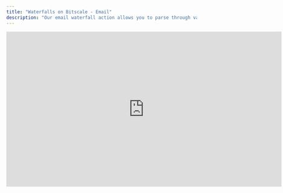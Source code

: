 ```yaml
---
title: "Waterfalls on Bitscale - Email"
description: "Our email waterfall action allows you to parse through various email data providers in and order defined by the user and return the the first email id it retrieves. Furthermore, it also allows the user to allow for only high quality email to be retrieved ny adding a verification layer after each source. Thus, reducing grid redundancy."
---
```


<iframe width="728" height="410" src="https://www.youtube.com/embed/ANgydkja_8s?si=D0lhPram0ApPL2Gp" title="YouTube video player" frameborder="0" allow="accelerometer; autoplay; clipboard-write; encrypted-media; gyroscope; picture-in-picture; web-share" referrerpolicy="strict-origin-when-cross-origin" allowfullscreen />

## **Simplifying Email Discovery with Waterfalls**

Finding accurate email addresses is critical for effective outreach, but relying on a single source can be limiting and inefficient. Bitscale’s **email waterfall action** sequentially searches through multiple email data providers in a user-defined order, ensuring the retrieval of high-quality, verified email addresses.

With this feature, you can:

* Combine multiple email data providers in one streamlined workflow.

* Retrieve only the first valid email address, eliminating duplicates.

* Add a verification layer for accuracy, reducing bounced emails and maintaining a clean grid.

***

## **How It Works**

<img height="100" src="https://res.cloudinary.com/dbfzpmxn2/image/upload/v1735312531/Screenshot_2024-12-27_at_8.23.34_PM_uaik5e.png" />

**1. Define Your Sources**

Start by selecting the email data providers you want to use. Bitscale allows you to:

* Add multiple sources in a prioritized sequence (e.g., Source A → Source B → Source C).

* Customize the order to suit your workflow and ensure optimal results.

<img height="100" src="https://res.cloudinary.com/dbfzpmxn2/image/upload/v1735312531/Screenshot_2024-12-27_at_8.24.07_PM_qkjwvj.png" />

**Why This Matters:** You can tailor the sequence to rely on preferred sources first, ensuring faster retrieval of high-quality emails.

**2. Retrieve Email Addresses**

Once your sources are set, the waterfall action automatically:

* Parses through each source in the defined order.

* Stops as soon as it retrieves a valid email address.

**Why This Matters:** This prevents unnecessary processing and ensures you always get the best available data without redundancy.

**3. Verify for Quality**

To ensure only valid, high-quality emails are retrieved, Bitscale’s waterfall action integrates a verification layer after each source. This layer:

* Flags invalid or low-quality emails.

* Ensures only deliverable addresses make it into your workflow.

**Why This Matters:** Adding verification reduces bounce rates, improves sender reputation, and enhances outreach success.

***

## **Benefits of Using Email Waterfalls**

* **Efficiency:** Automate email retrieval across multiple providers without duplicating efforts.

* **Accuracy:** Incorporate real-time email verification for high-quality results.

* **Flexibility:** Customize the source order to match your preferences and priorities.

* **Reduced Redundancy:** Eliminate duplicate or invalid emails from your grid.

***

## **Getting Started**

Implement the email waterfall action in your workflows today:
👉 [Grid Link](https://app.bitscale.ai/grids/share?id=e9486691-aedf-46a1-a74a-5dea824231ba&rowId=0) to explore templates and start optimizing your email discovery.

**Pro Tip:** Use multiple high-quality sources and enable verification for maximum accuracy and impact in your outreach campaigns.